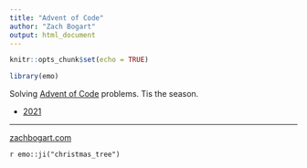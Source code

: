```yaml
---
title: "Advent of Code"
author: "Zach Bogart"
output: html_document
---
```


```r
knitr::opts_chunk$set(echo = TRUE)
```

```r
library(emo)
```


Solving [Advent of Code](https://adventofcode.com/) problems. Tis the season.

- [2021](2021/)

---

[zachbogart.com](https://zachbogart.com/)

`r emo::ji("christmas_tree")`